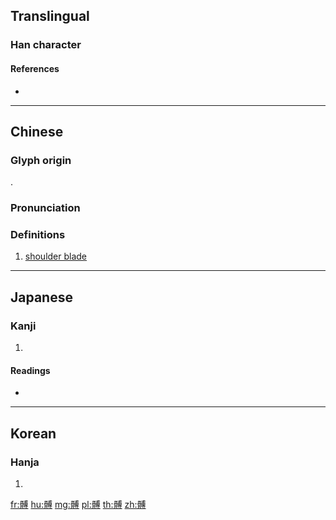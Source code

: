 {{character info/new}}
==Translingual==

===Han character===
{{Han char|rn=188|rad=骨|as=10|sn=20|four=73242|canj=BBIBI}}

====References====
* {{Han ref|kx=1450.190|dkj=45241|dj=1976.370|hdz=74416.040|uh=9AC6|ud=39622|bh=F566|bd=62822}}

----

==Chinese==
{{zh-forms}}

===Glyph origin===
{{Han etym}}
{{Han compound|骨|尃|c1=s|c2=p|t1=bone|ls=psc}}.

===Pronunciation===
{{zh-pron
|m=bó
|c=bok3
|mc=y
|oc=y
|cat=n
}}

===Definitions===
{{zh-hanzi}}

# {{lb|zh|anatomy}} [[shoulder blade]]

----

==Japanese==

===Kanji===
{{ja-kanji|grade=|rs=骨10}}

# {{defn|lang=ja|sort=骨10}}

====Readings====
* {{ja-readings|on=[[はく]] (haku)|kun=[[かいがらぼね]] (kaigarabone)}}

----

==Korean==

===Hanja===
{{ko-hanja|hangeul=박|eumhun=|rv=bak|mr=pak|y=pak}}

# {{defn|lang=ko|sort=骨10}}

[[fr:髆]]
[[hu:髆]]
[[mg:髆]]
[[pl:髆]]
[[th:髆]]
[[zh:髆]]